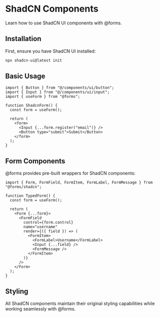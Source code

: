 # ShadCN Components

Learn how to use ShadCN UI components with @forms.

## Installation

First, ensure you have ShadCN UI installed:

```bash
npx shadcn-ui@latest init
```

## Basic Usage

```tsx
import { Button } from "@/components/ui/button";
import { Input } from "@/components/ui/input";
import { useForm } from "@forms";

function ShadcnForm() {
  const form = useForm();

  return (
    <form>
      <Input {...form.register("email")} />
      <Button type="submit">Submit</Button>
    </form>
  );
}
```

## Form Components

@forms provides pre-built wrappers for ShadCN components:

```tsx
import { Form, FormField, FormItem, FormLabel, FormMessage } from "@forms/shadcn";

function TypedForm() {
  const form = useForm();

  return (
    <Form {...form}>
      <FormField
        control={form.control}
        name="username"
        render={({ field }) => (
          <FormItem>
            <FormLabel>Username</FormLabel>
            <Input {...field} />
            <FormMessage />
          </FormItem>
        )}
      />
    </Form>
  );
}
```

## Styling

All ShadCN components maintain their original styling capabilities while working seamlessly with @forms. 